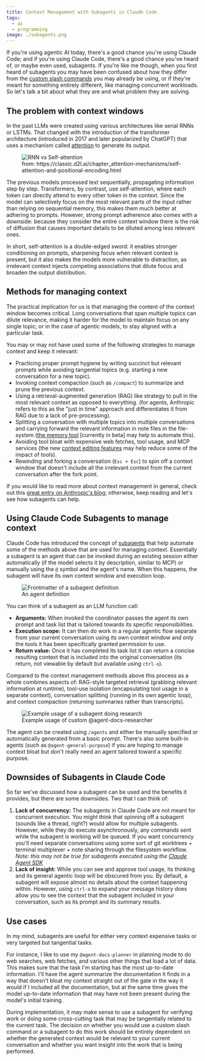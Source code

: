 ```yaml
---
title: Context Management with Subagents in Claude Code
tags:
  - ai
  - programming
image: ./subagents.png
---
```



If you're using agentic AI today, there's a good chance you're using Claude Code; and if you're using Claude Code,
there's a good chance you've heard of, or maybe even used, subagents. If you're like me though, when you first heard of
subagents you may have been confused about how they differ from the
[custom slash commands](https://docs.claude.com/en/docs/claude-code/slash-commands#custom-slash-commands) you may
already be using, or if they're meant for something entirely different, like managing concurrent workloads. So let's
talk a bit about what they are and what problem they are solving.

## The problem with context windows

In the past LLMs were created using various architectures like serial RNNs or LSTMs. That changed with the introduction
of the transformer architecture (introduced in 2017 and later popularized by ChatGPT) that uses a mechanism called
[attention](<https://en.wikipedia.org/wiki/Attention_(machine_learning)>) to generate its output.

<figure class="smallest right">
  <img src={imgSelfAttention.src} alt="RNN vs Self-attention" />
  <figcaption>
    from: https://classic.d2l.ai/chapter_attention-mechanisms/self-attention-and-positional-encoding.html
  </figcaption>
</figure>

The previous models processed text sequentially, propagating information step by step. Transformers, by contrast, use
self-attention, where each token can directly attend to every other token in the context. Since the model can
selectively focus on the most relevant parts of the input rather than relying on sequential memory, this makes them much
better at adhering to prompts. However, strong prompt adherence also comes with a downside: because they consider the
entire context window there is the risk of diffusion that causes important details to be diluted among less relevant
ones.

In short, self-attention is a double-edged sword: it enables stronger conditioning on prompts, sharpening focus when
relevant context is present, but it also makes the models more vulnerable to distraction, as irrelevant context injects
competing associations that dilute focus and broaden the output distribution.

## Methods for managing context

The practical implication for us is that managing the content of the context window becomes critical. Long conversations
that span multiple topics can dilute relevance, making it harder for the model to maintain focus on any single topic; or
in the case of agentic models, to stay aligned with a particular task.

You may or may not have used some of the following strategies to manage context and keep it relevant:

- Practicing proper prompt hygiene by writing succinct but relevant prompts while avoiding tangential topics (e.g.
  starting a new conversation for a new topic).
- Invoking context compaction (such as `/compact`) to summarize and prune the previous context.
- Using a retrieval-augmented generation (RAG) like strategy to pull in the most relevant context as opposed to
  everything. (for agents, Anthropic refers to this as the "just in time" approach and differentiates it from RAG due to
  a lack of pre-processing).
- Splitting a conversation with multiple topics into multiple conversations and carrying forward the relevant
  information in note files in the file-system
  ([the memory tool](https://docs.claude.com/en/docs/agents-and-tools/tool-use/memory-tool) [currently in beta] may help
  to automate this).
- Avoiding tool bloat with expensive web fetches, tool usage, and MCP services (the new
  [context editing features](https://www.anthropic.com/news/context-management) may help reduce some of the impact of
  tools).
- Rewinding and forking a conversation (`Esc + Esc`) to spin off a context window that doesn't include all the
  irrelevant context from the current conversation after the fork point.

If you would like to read more about context management in general, check out this
[great entry on Anthropic's blog](https://www.anthropic.com/engineering/effective-context-engineering-for-ai-agents);
otherwise, keep reading and let's see how subagents can help.

## Using Claude Code Subagents to manage context

Claude Code has introduced the concept of [subagents](https://docs.claude.com/en/docs/claude-code/sub-agents) that help
automate some of the methods above that are used for managing context. Essentially a subagent is an agent that can be
invoked during an existing session either automatically (if the model selects it by description, similar to MCP) or
manually using the `@` symbol and the agent's name. When this happens, the subagent will have its own context window and
execution loop.

<figure class="right">
  <img src={imgAgentManifest.src} alt="Frontmatter of a subagent definition" />
  <figcaption>An agent definition</figcaption>
</figure>

You can think of a subagent as an LLM function call:

- **Arguments:** When invoked the coordinator passes the agent its own prompt and task list that is tailored towards its
  specific responsibilities.
- **Execution scope:** It can then do work in a regular agentic flow separate from your current conversation using its
  own context window and only the tools it has been specifically granted permission to use.
- **Return value:** Once it has completed its task list it can return a concise resulting context that is included into
  the original conversation (its return, not viewable by default but available using `ctrl-o`).

Compared to the context management methods above this process as a whole combines aspects of: RAG-style targeted
retrieval (grabbing relevant information at runtime), tool-use isolation (encapsulating tool usage in a separate
context), conversation splitting (running in its own agentic loop), and context compaction (returning summaries rather
than transcripts).

<figure class="center">
  <img src={imgAgentDocResearcher.src} alt="Example usage of a subagent doing research" />
  <figcaption>Example usage of custom @agent-docs-researcher</figcaption>
</figure>

The agent can be created using `/agents` and either be manually specified or automatically generated from a basic
prompt. There's also some built-in agents (such as `@agent-general-purpose`) if you are hoping to manage context bloat
but don't really need an agent tailored toward a specific purpose.

## Downsides of Subagents in Claude Code

So far we've discussed how a subagent can be used and the benefits it provides, but there are some downsides. Two that I
can think of:

1. **Lack of concurrency:** The subagents in Claude Code are not meant for concurrent execution. You might think that
   spinning off a subagent (sounds like a thread, right?) would allow for multiple subagents. However, while they do
   execute asynchronously, any commands sent while the subagent is working will be queued. If you want concurrency
   you'll need separate conversations using some sort of git worktrees + terminal multiplexer + note sharing through the
   filesystem workflow. _Note: this may not be true for subagents executed using the
   [Claude Agent SDK](https://docs.claude.com/en/api/agent-sdk/subagents)_
2. **Lack of insight:** While you can see and approve tool usage, its thinking and its general agentic loop will be
   obscured from you. By default, a subagent will expose almost no details about the context happening within. However,
   using `ctrl-o` to expand your message history does allow you to see the context that the subagent included in your
   conversation, such as its prompt and its summary results.

## Use cases

In my mind, subagents are useful for either very context expensive tasks or very targeted but tangential tasks.

For instance, I like to use my `@agent-docs-planner` in planning mode to do web searches, web fetches, and various other
things that load a lot of data. This makes sure that the task I'm starting has the most up-to-date information. I'll
have the agent summarize the documentation it finds in a way that doesn't bloat my context straight out of the gate in
the way it would if I included all the documentation, but at the same time gives the model up-to-date information that
may have not been present during the model's initial training.

During implementation, it may make sense to use a subagent for verifying work or doing some cross-cutting task that may
be tangentially related to the current task. The decision on whether you would use a custom slash command or a subagent
to do this work should be entirely dependent on whether the generated context would be relevant to your current
conversation and whether you want insight into the work that is being performed.
